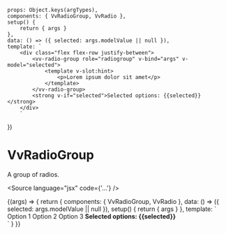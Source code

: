 


<Meta title="Components/RadioGroup" component={VvRadioGroup} />

	props: Object.keys(argTypes),
	components: { VvRadioGroup, VvRadio },
	setup() {
		return { args }
	},
	data: () => ({ selected: args.modelValue || null }),
	template: `
		<div class="flex flex-row justify-between">
            <vv-radio-group role="radiogroup" v-bind="args" v-model="selected">
                <template v-slot:hint>
                    <p>Lorem ipsum dolor sit amet</p>
                </template> 
            </vv-radio-group>
            <strong v-if="selected">Selected options: {{selected}} </strong> 
        </div>
        `
})

# VvRadioGroup

A group of radios.

<Source language="jsx" code={'<vv-radio-group>...</vv-radio-group>'} />

<Canvas>
	<Story
		name="vv-radio-group"
		play={radioGroupTest}
		args={{
			name: 'radio',
			label: 'Prova',
			vertical: false,
			disabled: false,
			readonly: false,
			options: [],
			optionLabel: 'label',
			optionValue: 'value',
			hintLabel: 'Lorem ipsum dolor sit amet',
			role: 'radiogroup'
		}}>
		{(args) => {
			return {
				components: { VvRadioGroup, VvRadio },
				data: () => ({ selected: args.modelValue || null }),
				setup() {
					return { args }
				},
				template: `
                    <div class="flex flex-row justify-between">
                        <vv-radio-group v-bind="args" v-model="selected">
                            <vv-radio id="radio_opt1" name="opts" value="1">Option 1</vv-radio>
                            <vv-radio id="radio_opt2" name="opts" value="2">Option 2</vv-radio>
                            <vv-radio id="o3" name="opts" value="3">Option 3</vv-radio>
                        </vv-radio-group>
                        <strong v-if="selected">Selected options: {{selected}} </strong> 
                    </div>
                    `
			}
		}}
	</Story>
</Canvas>

<ArgsTable of={VvCheckGroup} />
